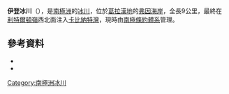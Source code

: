 {{coord|66|12|S|63|15|W|source:GNIS|display=title}}

'''伊登冰川'''（{{lang-en|Eden Glacier}}），是[[南極洲|南極洲]]的[[冰川|冰川]]，位於[[葛拉漢地|葛拉漢地]]的[[弗因海岸|弗因海岸]]，全長9公里，最終在[[利特爾頓嶺|利特爾頓嶺]]西北面注入[[卡比納特灣|卡比納特灣]]，現時由[[南極條約體系|南極條約體系]]管理。

==參考資料==
*{{cite gnis | type = antarid | id = 4296| name = Eden Glacier | accessdate = 2012-02-23}}
*{{usgs-gazetteer|id=4296}}

{{DEFAULTSORT:Eden Glacier}}
[[Category:南極洲冰川|Category:南極洲冰川]]


{{FoynCoast-geo-stub}}